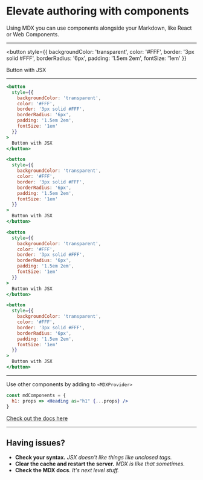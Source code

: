 <SlidePage prev='/1-lesson'>

# Elevate authoring with components

Using MDX you can use components alongside your Markdown, like React or Web Components.

---

<button
  style={{
    backgroundColor: 'transparent',
    color: '#FFF',
    border: '3px solid #FFF',
    borderRadius: '6px',
    padding: '1.5em 2em',
    fontSize: '1em'
  }}
>
  Button with JSX
</button>

---

```jsx fullFill
<button
  style={{
    backgroundColor: 'transparent',
    color: '#FFF',
    border: '3px solid #FFF',
    borderRadius: '6px',
    padding: '1.5em 2em',
    fontSize: '1em'
  }}
>
  Button with JSX
</button>

<button
  style={{
    backgroundColor: 'transparent',
    color: '#FFF',
    border: '3px solid #FFF',
    borderRadius: '6px',
    padding: '1.5em 2em',
    fontSize: '1em'
  }}
>
  Button with JSX
</button>

<button
  style={{
    backgroundColor: 'transparent',
    color: '#FFF',
    border: '3px solid #FFF',
    borderRadius: '6px',
    padding: '1.5em 2em',
    fontSize: '1em'
  }}
>
  Button with JSX
</button>

<button
  style={{
    backgroundColor: 'transparent',
    color: '#FFF',
    border: '3px solid #FFF',
    borderRadius: '6px',
    padding: '1.5em 2em',
    fontSize: '1em'
  }}
>
  Button with JSX
</button>
```

---

Use other components by adding to `<MDXProvider>`

```jsx
const mdComponents = {
  h1: props => <Heading as="h1" {...props} />
}
```

[Check out the docs here](https://mdxjs.com/getting-started#mdxprovider)

---

## Having issues?

- **Check your syntax.** _JSX doesn't like things like unclosed tags._
- **Clear the cache and restart the server.** _MDX is like that sometimes._
- **Check the MDX docs**. _It's next level stuff._

</SlidePage>
